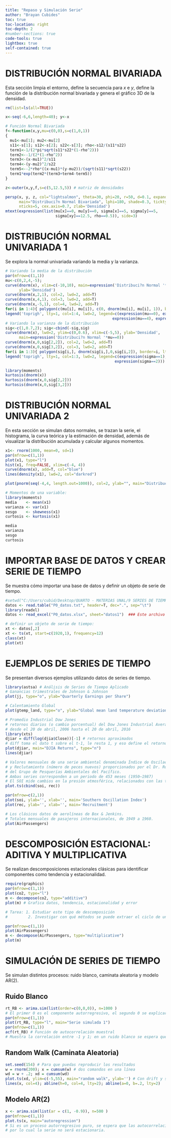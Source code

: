 ```yaml
---
title: "Repaso y Simulación Serie"
author: "Brayan Cubides"
toc: true
toc-location: right
toc-depth: 2
#number-sections: true
code-tools: true
lightbox: true
self-contained: true   
---
```


# DISTRIBUCIÓN NORMAL BIVARIADA

Esta sección limpia el entorno, define la secuencia para *x* e *y*, define la función de la distribución normal bivariada y genera el gráfico 3D de la densidad.

```r
rm(list=ls(all=TRUE))

x<-seq(-6,6,length=40); y<-x

# Función Normal Bivariada
f<-function(x,y,mu=c(0,0),s=c(1,0,1))
{
  mu1<-mu[1]; mu2<-mu[2]
  s11<-s[1]; s12<-s[2]; s22<-s[3]; rho<-s12/(s11*s22)
  term1<-1/(2*pi*sqrt(s11*s22*(1-rho^2)))
  term2<--1/(2*(1-rho^2))
  term3<-(x-mu1)^2/s11
  term4<-(y-mu2)^2/s22
  term5<--2*rho*((x-mu1)*(y-mu2))/(sqrt(s11)*sqrt(s22))
  term1*exp(term2*(term3+term4-term5))
} 

z<-outer(x,y,f,s=c(5,12.5,5)) # matriz de densidades

persp(x, y, z, col="lightsalmon", theta=30, phi=20, r=50, d=0.1, expand=0.5, ltheta=90,
      main="Distribuci?n Normal Bivariada", lphi=180, shade=0.3, ticktype="detailed",
      nticks=5, cex.axis=0.7, zlab='Densidad')
mtext(expression(list(mu[x]==0, mu[y]==0, sigma[x]==5, sigma[y]==5,
                      sigma[xy]==12.5, rho==0.5)), side=3)
```

# DISTRIBUCIÓN NORMAL UNIVARIADA 1

Se explora la normal univariada variando la media y la varianza.

```r
# Variando la media de la distribución
par(mfrow=c(1,1))
mu<-c(0,2,4,-5);
curve(dnorm(x), xlim=c(-10,10), main=expression('Distribuci?n Normal '*sigma==1), lwd=2,
      ylab='Densidad')
curve(dnorm(x,2,1), col=2, lwd=2, add=T)
curve(dnorm(x,4,1), col=3, lwd=2, add=T)
curve(dnorm(x,-5,1), col=4, lwd=2, add=T)
for(i in 1:4){ polygon(c(mu[i], mu[i]), c(0, dnorm(mu[i], mu[i], 1)), border=i, lty=4, lwd=2) }
legend('toprigh', lty=1, col=1:4, lwd=2, legend=c(expression(mu==0), expression(mu==2),
                                               expression(mu==4), expression(mu==-5)))
# Variando la varianza de la distribución
sig<-c(1,0.7,2); sig<-cbind(-sig,sig)
curve(dnorm(x), lwd=2, ylim=c(0,0.6), xlim=c(-5,5), ylab='Densidad',
      main=expression('Distribuci?n Normal '*mu==0))
curve(dnorm(x,0,sig[2,2]), col=2, lwd=2, add=T)
curve(dnorm(x,0,sig[3,2]), col=3, lwd=2, add=T)
for(i in 1:3){ polygon(sig[i,], dnorm(sig[i,],0,sig[i,2]), border=i, lty=4, lwd=2) }
legend('toprigh', lty=1, col=1:3, lwd=2, legend=c(expression(sigma==1), expression(sigma==0.7),
                                                expression(sigma==2)))

library(moments)
kurtosis(dnorm(x))
kurtosis(dnorm(x,0,sig[2,2]))
kurtosis(dnorm(x,0,sig[3,2]))
```

# DISTRIBUCIÓN NORMAL UNIVARIADA 2

En esta sección se simulan datos normales, se trazan la serie, el histograma, la curva teórica y la estimación de densidad, además de visualizar la distribución acumulada y calcular algunos momentos.

```r
x1<- rnorm(1000, mean=0, sd=1)
par(mfrow=c(1,1))
plot(x1, type="l")
hist(x1, freq=FALSE, xlim=c(-4, 4))
curve(dnorm(x), add=T, col="blue")
lines(density(x1), lwd=2, col="darkred")

plot(pnorm(seq(-4,4, length.out=1000)), col=2, ylab="", main="Distribucion Acumulada")

# Momentos de una variable:
library(moments)
media    <- mean(x1)
varianza <- var(x1)
sesgo    <- skewness(x1)
curtosis <- kurtosis(x1)

media  
varianza 
sesgo  
curtosis
```

# IMPORTAR BASE DE DATOS Y CREAR SERIE DE TIEMPO

Se muestra cómo importar una base de datos y definir un objeto de serie de tiempo.

```r
#setwd("C:/Users/cubid/Desktop/QUARTO - MATERIAS UNAL/9 SERIES DE TIEMPO/Lesson01")
datos <- read.table("P0_datos.txt", header=T, dec=".", sep="\t")
library(readxl)
datos <- read_excel("P0_datos.xlsx", sheet="datos1")  ### Este archivo debe actualizarse cada mes

# definir un objeto de serie de tiempo:
xt <- datos[,2]
xt <- ts(xt, start=c(1920,1), frequency=12)
class(xt)
plot(xt)
```

# EJEMPLOS DE SERIES DE TIEMPO

Se presentan diversos ejemplos utilizando datos de series de tiempo.

```r
library(astsa) # Análisis de Series de Tiempo Aplicado
# Ganancias trimestrales de Johnson & Johnson
plot(jj, type="o", ylab="Quarterly Earnings per Share")

# Calentamiento Global
plot(gtemp_land, type="o", ylab="Global mean land temperature deviations, 1850-2023")

# Promedio Industrial Dow Jones
# retornos diarios (o cambio porcentual) del Dow Jones Industrial Average (DJIA) 
# desde el 20 de abril, 2006 hasta el 20 de abril, 2016
library(xts)
djiar = diff(log(djia$Close))[-1] # retornos aproximados
# diff toma el dato t sobre el t-1, le resta 1, y eso define el retorno en t
plot(djiar, main="DJIA Returns", type="n")
lines(djiar)

# Valores mensuales de una serie ambiental denominada Índice de Oscilación del Sur (SOI)
# y Reclutamiento (número de peces nuevos) proporcionados por el Dr. Roy Mendelssohn
# del Grupo de Pesquerías Ambientales del Pacífico.
# Ambas series corresponden a un periodo de 453 meses (1950–1987)
# El SOI mide cambios en la presión atmosférica, relacionados con las temperaturas de la superficie del mar en el Pacífico Central.
plot.ts(cbind(soi, rec))

par(mfrow=c(2,1))
plot(soi, ylab='', xlab='', main='Southern Oscillation Index')
plot(rec, ylab='', xlab='', main='Recruitment')

# Los clásicos datos de aerolíneas de Box & Jenkins.
# Totales mensuales de pasajeros internacionales, de 1949 a 1960.
plot(AirPassengers)
```

# DESCOMPOSICIÓN ESTACIONAL: ADITIVA Y MULTIPLICATIVA

Se realizan descomposiciones estacionales clásicas para identificar componentes como tendencia y estacionalidad.

```r
require(graphics)
par(mfrow=c(1,1))
plot(co2, type="l")
m <- decompose(co2, type="additive")
plot(m) # Grafica datos, tendencia, estacionalidad y error

# Tarea: 1. Estudiar este tipo de descomposición
#         2. Investigar con qué métodos se puede extraer el ciclo de una serie.

par(mfrow=c(1,1))
plot(AirPassengers)
m <- decompose(AirPassengers, type="multiplicative")
plot(m)
```

# SIMULACIÓN DE SERIES DE TIEMPO

Se simulan distintos procesos: ruido blanco, caminata aleatoria y modelo AR(2).

## Ruido Blanco

```r
rt_RB <- arima.sim(list(order=c(0,0,0)), n=1000 )
# El primer 0 es el componente autorregresivo, el segundo 0 se explicará luego y el tercer 0 indica el orden de la media móvil (cantidad de datos usados)
par(mfrow=c(1,1))
plot(rt_RB, type="l", main="Serie simulada 1")
par(mfrow=c(1,1))
acf(rt_RB) # Función de autocorrelación muestral
# Muestra la correlación entre -1 y 1; en un ruido blanco se espera que solo la autocorrelación en el retardo 0 sea significativa (valor 1)
```

## Random Walk (Caminata Aleatoria)

```r
set.seed(154) # Para que puedas reproducir los resultados
w = rnorm(200); x = cumsum(w) # dos comandos en una línea
wd = w + .2; xd = cumsum(wd)
plot.ts(xd, ylim=c(-5,55), main="random walk", ylab='') # Con drift y sin drift
lines(x, col=4); abline(h=0, col=4, lty=2); abline(a=0, b=.2, lty=2)
```

## Modelo AR(2)

```r
x <- arima.sim(list(ar = c(1, -0.9)), n=500 )
par(mfrow=c(1,1))
plot.ts(x, main="autoregression")
# Si es un proceso autorregresivo puro, se espera que las autocorrelaciones decrezcan progresivamente,
# por lo cual la serie no será estacionaria.
```
